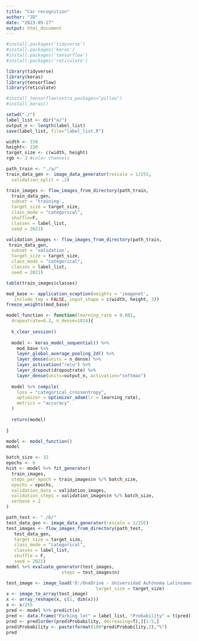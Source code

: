 ```yaml
---
title: "Car recognition"
author: "JD"
date: "2023-05-27"
output: html_document
---
```


```r

#install.packages('tidyverse')
#install.packages('keras')
#install.packages('tensorflow')
#install.packages('reticulate')

```


```r

library(tidyverse)
library(keras)
library(tensorflow)
library(reticulate)

```

```r
#install_tensorflow(extra_packages="pillow")
#install_keras()
```


```r
setwd("./")
label_list <- dir("a/")
output_n <- length(label_list)
save(label_list, file="label_list.R")

```

```r
width <- 150
height<- 150
target_size <- c(width, height)
rgb <- 3 #color channels
```

```r
path_train <- "./a/"
train_data_gen <- image_data_generator(rescale = 1/255, 
  validation_split = .2)

```

```r
train_images <- flow_images_from_directory(path_train,
  train_data_gen,
  subset = 'training',
  target_size = target_size,
  class_mode = "categorical",
  shuffle=F,
  classes = label_list,
  seed = 2021)
```

```r
validation_images <- flow_images_from_directory(path_train,
 train_data_gen, 
  subset = 'validation',
  target_size = target_size,
  class_mode = "categorical",
  classes = label_list,
  seed = 2021)
```

```r

table(train_images$classes)

```

```r
mod_base <- application_xception(weights = 'imagenet', 
   include_top = FALSE, input_shape = c(width, height, 3))
freeze_weights(mod_base) 
```

```r
model_function <- function(learning_rate = 0.001, 
  dropoutrate=0.2, n_dense=1024){
  
  k_clear_session()
  
  model <- keras_model_sequential() %>%
    mod_base %>% 
    layer_global_average_pooling_2d() %>% 
    layer_dense(units = n_dense) %>%
    layer_activation("relu") %>%
    layer_dropout(dropoutrate) %>%
    layer_dense(units=output_n, activation="softmax")
  
  model %>% compile(
    loss = "categorical_crossentropy",
    optimizer = optimizer_adam(lr = learning_rate),
    metrics = "accuracy"
  )
  
  return(model)
  
}
```

```r

model <- model_function()
model

```

```r
batch_size <- 32
epochs <- 6
hist <- model %>% fit_generator(
  train_images,
  steps_per_epoch = train_images$n %/% batch_size, 
  epochs = epochs, 
  validation_data = validation_images,
  validation_steps = validation_images$n %/% batch_size,
  verbose = 2
)
```
```r
path_test <- "./b/"
test_data_gen <- image_data_generator(rescale = 1/255)
test_images <- flow_images_from_directory(path_test,
   test_data_gen,
   target_size = target_size,
   class_mode = "categorical",
   classes = label_list,
   shuffle = F,
   seed = 2021)
model %>% evaluate_generator(test_images, 
                     steps = test_images$n)
```

```r
test_image <- image_load('D:/OneDrive - Universidad Autónoma Latinoamericana/UNAULA/Semestre 7/Simulación/Homeworks/Final - R/test.jpg',
                                  target_size = target_size)
x <- image_to_array(test_image)
x <- array_reshape(x, c(1, dim(x)))
x <- x/255
pred <- model %>% predict(x)
pred <- data.frame("Parking lot" = label_list, "Probability" = t(pred))
pred <- pred[order(pred$Probability, decreasing=T),][1:5,]
pred$Probability <- paste(format(100*pred$Probability,2),"%")
pred
```

